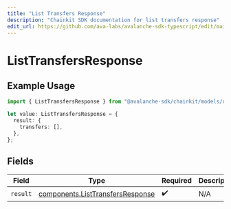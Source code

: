```yaml
---
title: "List Transfers Response"
description: "Chainkit SDK documentation for list transfers response"
edit_url: https://github.com/ava-labs/avalanche-sdk-typescript/edit/main/chainkit/docs/models/operations/listtransfersresponse.md
---
```


# ListTransfersResponse

## Example Usage

```typescript
import { ListTransfersResponse } from "@avalanche-sdk/chainkit/models/operations";

let value: ListTransfersResponse = {
  result: {
    transfers: [],
  },
};
```

## Fields

| Field                                                                                | Type                                                                                 | Required                                                                             | Description                                                                          |
| ------------------------------------------------------------------------------------ | ------------------------------------------------------------------------------------ | ------------------------------------------------------------------------------------ | ------------------------------------------------------------------------------------ |
| `result`                                                                             | [components.ListTransfersResponse](https://github.com/ava-labs/avalanche-sdk-typescript/blob/main/chainkit/models/components/listtransfersresponse.md) | :heavy_check_mark:                                                                   | N/A                                                                                  |